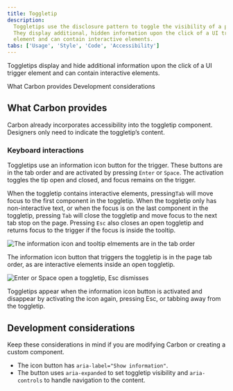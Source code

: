 ```yaml
---
title: Toggletip
description:
  Toggletips use the disclosure pattern to toggle the visibility of a popover.
  They display additional, hidden information upon the click of a UI trigger
  element and can contain interactive elements.
tabs: ['Usage', 'Style', 'Code', 'Accessibility']
---
```




<PageDescription>

Toggletips display and hide additional information upon the click of a UI
trigger element and can contain interactive elements.

</PageDescription>

<AnchorLinks>
  <AnchorLink>What Carbon provides</AnchorLink>
  <AnchorLink>Development considerations</AnchorLink>
</AnchorLinks>

<A11yStatusTable components="Toggletip" />

## What Carbon provides

Carbon already incorporates accessibility into the toggletip component.
Designers only need to indicate the toggletip’s content.

### Keyboard interactions

Toggletips use an information icon button for the trigger. These buttons are in
the tab order and are activated by pressing `Enter` or `Space`. The activation
toggles the tip open and closed, and focus remains on the trigger.

When the toggletip contains interactive elements, pressing`Tab` will move focus
to the first component in the toggletip. When the toggletip only has
non-interactive text, or when the focus is on the last component in the
toggletip, pressing `Tab` will close the toggletip and move focus to the next
tab stop on the page. Pressing `Esc` also closes an open toggletip and returns
focus to the trigger if the focus is inside the tooltip.

<Row>
<Column colLg={12}>

![The information icon and tooltip elmements are in the tab order](images/toggletip-accessibility-1.png)

<Caption>
  The information icon button that triggers the toggletip is in the page tab
  order, as are interactive elements inside an open toggletip.
</Caption>

</Column>
</Row>

<Row>
<Column colLg={12}>

![Enter or Space open a toggletip, Esc dismisses](images/toggletip-accessibility-2.png)

<Caption>
  Toggletips appear when the information icon button is activated and disappear
  by activating the icon again, pressing Esc, or tabbing away from the
  toggletip.
</Caption>

</Column>
</Row>

## Development considerations

Keep these considerations in mind if you are modifying Carbon or creating a
custom component.

- The icon button has `aria-label="Show information"`.
- The button uses `aria-expanded` to set toggletip visibility and
  `aria-controls` to handle navigation to the content.
